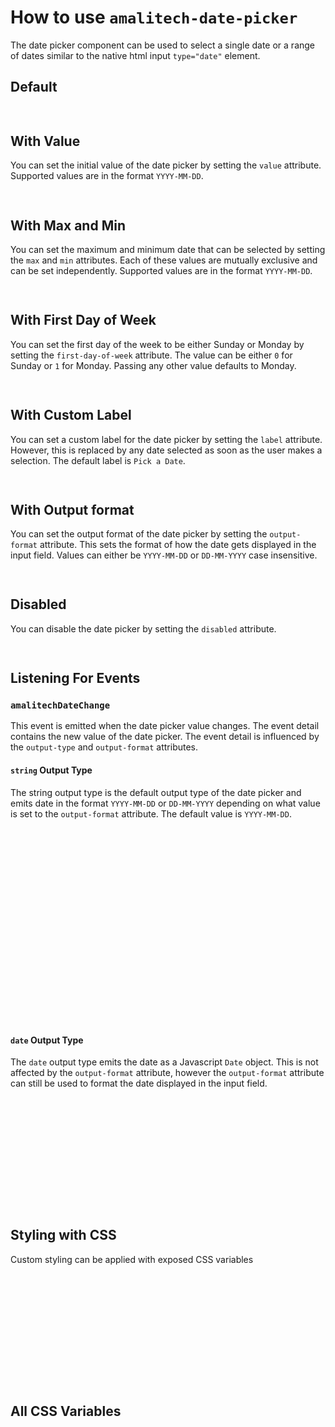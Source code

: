 
<Meta of={DatePickerStories} />

# How to use `amalitech-date-picker`

The date picker component can be used to select a single date or a range of dates similar to the native html input `type="date"` element.

## Default

<Canvas of={DatePickerStories.Default} />

```html
<amalitech-date-picker></amalitech-date-picker>
```

## With Value

You can set the initial value of the date picker by setting the `value` attribute.
Supported values are in the format `YYYY-MM-DD`.

<Canvas of={DatePickerStories.WithValue} />

```html
<amalitech-date-picker value="2021-06-01"></amalitech-date-picker>
```

## With Max and Min

You can set the maximum and minimum date that can be selected by setting the `max` and `min` attributes.
Each of these values are mutually exclusive and can be set independently.
Supported values are in the format `YYYY-MM-DD`.

<Canvas of={DatePickerStories.WithMinAndMax} />

```html
<amalitech-date-picker min="2021-06-09" max="2021-07-18"></amalitech-date-picker>
```

## With First Day of Week

You can set the first day of the week to be either Sunday or Monday by setting the `first-day-of-week` attribute.
The value can be either `0` for Sunday or `1` for Monday. Passing any other value defaults to Monday.

<Canvas of={DatePickerStories.WithSundayFirstDayOfWeek} />

```html
<amalitech-date-picker first-day-of-week="0"></amalitech-date-picker>
```

## With Custom Label

You can set a custom label for the date picker by setting the `label` attribute. However, this is replaced by any date selected
as soon as the user makes a selection. The default label is `Pick a Date`.

<Canvas of={DatePickerStories.WithCustomLabel} />

```html
<amalitech-date-picker label="Select a Date"></amalitech-date-picker>
```

## With Output format

You can set the output format of the date picker by setting the `output-format` attribute. This sets the format of how the date gets displayed in the input field.
Values can either be `YYYY-MM-DD` or `DD-MM-YYYY` case insensitive.

<Canvas of={DatePickerStories.WithDDMMYYOutputFormat} />

```html
<amalitech-date-picker output-format="DD-MM-YYYY"></amalitech-date-picker>
```

## Disabled

You can disable the date picker by setting the `disabled` attribute.

<Canvas of={DatePickerStories.Disabled} />

```html
<amalitech-date-picker disabled></amalitech-date-picker>
```

## Listening For Events

### `amalitechDateChange`

This event is emitted when the date picker value changes. The event detail contains the new value of the date picker.
The event detail is influenced by the `output-type` and `output-format` attributes.

#### `string` Output Type

The string output type is the default output type of the date picker and emits date in the format `YYYY-MM-DD` or `DD-MM-YYYY` depending on what value is set to the `output-format`
attribute. The default value is `YYYY-MM-DD`.

```html
<body>
    <amalitech-date-picker id="1" output-type="string" output-format="dd-mm-yyyy"></amalitech-date-picker>
    <amalitech-date-picker id="2" output-type="string" output-format="yyyy-mm-dd"></amalitech-date-picker>
    <script>
        /**
        * @returns {string} - 08-02-2024
        */
        const firstDatePicker = document.querySelector('#1');
        firstDatePicker.addEventListener('amalitechDateChange', (event) => {
            console.log(event.detail);
        });

        /**
        * @returns {string} - 2024-02-08
        */
        const secondDatePicker = document.querySelector('#2');
        secondDatePicker.addEventListener('amalitechDateChange', (event) => {
            console.log(event.detail);
        });
    </script>
</body>
```

#### `date` Output Type

The `date` output type emits the date as a Javascript `Date` object. This is not affected by the `output-format` attribute,
however the `output-format` attribute can still be used to format the date displayed in the input field.

```html
<body>
    <amalitech-date-picker output-type="date"></amalitech-date-picker>
    <script>
        /**
        * @returns {Date} - Fri Feb 08 2024 00:00:00 GMT+0000 (Coordinated Universal Time)
        */
        const firstDatePicker = document.querySelector('amalitech-date-picker');
        firstDatePicker.addEventListener('amalitechDateChange', (event) => {
            console.log(event.detail);
        });
    </script>
</body>
```

## Styling with CSS

Custom styling can be applied with exposed CSS variables

```html
<head>
    <style>
        amalitech-date-picker {
            --date-picker-active-color: blue;
            --date-picker-panel-font-size: 1.5rem;
            --date-picker-transition-duration: 0.3s;
        }
    </style>
</head>
<body>
    <amalitech-date-picker></amalitech-date-picker>
</body>
```

## All CSS Variables

```css
    amalitech-date-picker {
        /* Fonts */
        --date-picker-calendar-header-font-size: 1.5rem;
        --date-picker-calendar-header-font-weight: 600;
        --date-picker-date-font-family: 'Work Sans', 'sans-serif';
        --date-picker-date-font-size: 1rem;
        --date-picker-days-font-size: 1rem;
        --date-picker-days-font-weight: 600;
        --date-picker-dropdown-font-size: 1rem;
        --date-picker-dropdown-font-weight: 500;
        --date-picker-footer-button-font-size: 0.85rem;
        --date-picker-footer-button-font-weight: 500;
        --date-picker-panel-font-size: 1rem;
        --date-picker-today-font-size: 1rem;
        --date-picker-today-font-weight: 600;

        /* Colors */
        --date-picker-active-color: #007bff;
        --date-picker-calendar-border-color: #d8dae5;
        --date-picker-calendar-bg: #fff;
        --date-picker-date-background-color: #fff;
        --date-picker-date-hover-background-color: #f5f5f5;
        --date-picker-date-not-current-month-background-color: #f5f5f5;
        --date-picker-date-not-current-month-text-color: #c1c4d6;
        --date-picker-disabled-color: #c1c4d6;
        --date-picker-dropdown-background: #fff;
        --date-picker-dropdown-border-color: #d8dae5;
        --date-picker-panel-border-color: #8f95b2;
        --date-picker-panel-text-color: #8f95b2;
        --date-picker-today-background-color: #fff;
        --date-picker-active-text-color: #fff;
        --date-picker-panel-bg: #fff;
        --date-picker-confirm-text-color: #007bff;

        /* Sizes */
        --date-picker-calendar-border-radius: 0.5rem;
        --date-picker-calendar-header-gap: 0.5rem;
        --date-picker-calendar-padding: 0.625rem;
        --date-picker-date-border-radius: 0.625rem;
        --date-picker-date-padding: 0.313rem;
        --date-picker-days-margin-bottom: 0.625rem;
        --date-picker-dropdown-gap: 0.625rem;
        --date-picker-dropdown-padding: 0.625rem;
        --date-picker-footer-button-border-radius: 0.35rem;
        --date-picker-footer-button-padding: 0.5rem;
        --date-picker-header-buttons-gap: 0.5rem;
        --date-picker-panel-border-radius: 0.313rem;
        --date-picker-panel-gap: 0.625rem;
        --date-picker-panel-padding: 0.313rem;
        --date-picker-calendar-footer-margin-top: 0.625rem;

        /* Durations */
        --date-picker-transition-duration: 0.3s;

        /* Other */
        --date-picker-panel-display: block;
        --date-picker-panel-opacity: 1;
    }
```